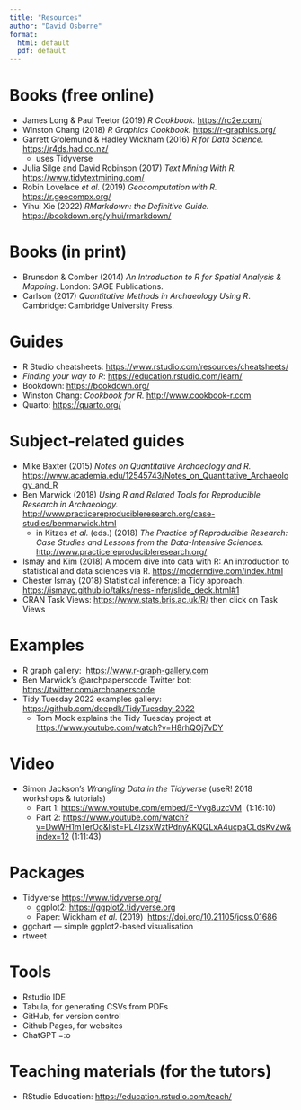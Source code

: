 ```yaml
---
title: "Resources"
author: "David Osborne"
format:
  html: default
  pdf: default
---
```


# Books (free online)

-   James Long & Paul Teetor (2019) *R Cookbook.* <https://rc2e.com/>
-   Winston Chang (2018) *R Graphics Cookbook.* <https://r-graphics.org/>
-   Garrett Grolemund & Hadley Wickham (2016) *R for Data Science.* <https://r4ds.had.co.nz/>
    -   uses Tidyverse
-   Julia Silge and David Robinson (2017) *Text Mining With R.* <https://www.tidytextmining.com/>
-   Robin Lovelace *et al.* (2019) *Geocomputation with R.* <https://r.geocompx.org/>
-   Yihui Xie (2022) *RMarkdown: the Definitive Guide.* <https://bookdown.org/yihui/rmarkdown/>

# Books (in print)

-   Brunsdon & Comber (2014) *An Introduction to R for Spatial Analysis & Mapping*. London: SAGE Publications.
-   Carlson (2017) *Quantitative Methods in Archaeology Using R*. Cambridge: Cambridge University Press.

# Guides

-   R Studio cheatsheets: <https://www.rstudio.com/resources/cheatsheets/>
-   *Finding your way to R*: <https://education.rstudio.com/learn/>
-   Bookdown: <https://bookdown.org/>
-   Winston Chang: *Cookbook for R.* <http://www.cookbook-r.com>
-   Quarto: <https://quarto.org/>

# Subject-related guides

-   Mike Baxter (2015) *Notes on Quantitative Archaeology and R.* <https://www.academia.edu/12545743/Notes_on_Quantitative_Archaeology_and_R>
-   Ben Marwick (2018) *Using R and Related Tools for Reproducible Research in Archaeology.* <http://www.practicereproducibleresearch.org/case-studies/benmarwick.html>
    -   in Kitzes *et al.* (eds.) (2018) *The Practice of Reproducible Research: Case Studies and Lessons from the Data-Intensive Sciences.* <http://www.practicereproducibleresearch.org/>
-   Ismay and Kim (2018) A modern dive into data with R: An introduction to statistical and data sciences via R. <https://moderndive.com/index.html>
-   Chester Ismay (2018) Statistical inference: a Tidy approach. <https://ismayc.github.io/talks/ness-infer/slide_deck.html#1>
-   CRAN Task Views: <https://www.stats.bris.ac.uk/R/> then click on Task Views

# Examples

-   R graph gallery:  <https://www.r-graph-gallery.com>
-   Ben Marwick's \@archpaperscode Twitter bot: <https://twitter.com/archpaperscode>
-   Tidy Tuesday 2022 examples gallery: <https://github.com/deepdk/TidyTuesday-2022>
    -   Tom Mock explains the Tidy Tuesday project at <https://www.youtube.com/watch?v=H8rhQOj7vDY>

# Video

-   Simon Jackson's *Wrangling Data in the Tidyverse* (useR! 2018 workshops & tutorials)
    -   Part 1: <https://www.youtube.com/embed/E-Vvg8uzcVM>  (1:16:10)
    -   Part 2: <https://www.youtube.com/watch?v=DwWH1mTerOc&list=PL4IzsxWztPdnyAKQQLxA4ucpaCLdsKvZw&index=12> (1:11:43)

# Packages

-   Tidyverse <https://www.tidyverse.org/> 
    -   ggplot2: <https://ggplot2.tidyverse.org> 
    -   Paper: Wickham *et al.* (2019)  <https://doi.org/10.21105/joss.01686> 
-   ggchart --- simple ggplot2-based visualisation
-   rtweet

# Tools

-   Rstudio IDE
-   Tabula, for generating CSVs from PDFs
-   GitHub, for version control
-   Github Pages, for websites
-   ChatGPT =:o

# Teaching materials (for the tutors)

-   RStudio Education: <https://education.rstudio.com/teach/> 
